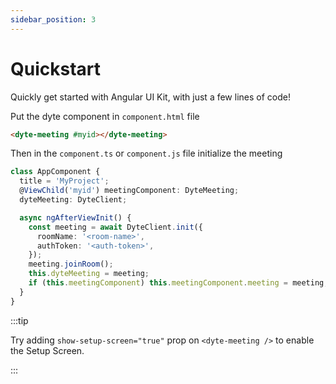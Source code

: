 ```yaml
---
sidebar_position: 3
---
```


# Quickstart

Quickly get started with Angular UI Kit, with just a few lines of code!

Put the dyte component in `component.html` file

```html
<dyte-meeting #myid></dyte-meeting>
```

Then in the `component.ts` or `component.js` file initialize the meeting

```ts
class AppComponent {
  title = 'MyProject';
  @ViewChild('myid') meetingComponent: DyteMeeting;
  dyteMeeting: DyteClient;

  async ngAfterViewInit() {
    const meeting = await DyteClient.init({
      roomName: '<room-name>',
      authToken: '<auth-token>',
    });
    meeting.joinRoom();
    this.dyteMeeting = meeting;
    if (this.meetingComponent) this.meetingComponent.meeting = meeting;
  }
}
```

:::tip

Try adding `show-setup-screen="true"` prop on `<dyte-meeting />` to enable the
Setup Screen.

:::

<head>
  <title>Quickstart - Angular UI Kit | Dyte</title>
</head>
